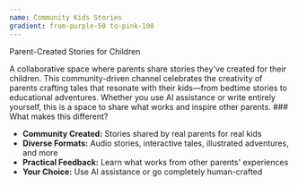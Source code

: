 ```yaml
---
name: Community Kids Stories
gradient: from-purple-50 to-pink-100
---
```


<Title>Recursive.eco Community Kids Stories:</Title>

<Subtitle>Parent-Created Stories for Children</Subtitle>

<Text>
A collaborative space where parents share stories they've created for their children. This community-driven channel celebrates the creativity of parents crafting tales that resonate with their kids—from bedtime stories to educational adventures. Whether you use AI assistance or write entirely yourself, this is a space to share what works and inspire other parents.
</Text>

<Box>
### What makes this different?

- **Community Created:** Stories shared by real parents for real kids
- **Diverse Formats:** Audio stories, interactive tales, illustrated adventures, and more
- **Practical Feedback:** Learn what works from other parents' experiences
- **Your Choice:** Use AI assistance or go completely human-crafted
</Box>
